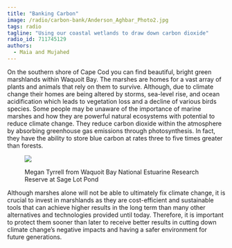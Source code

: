 ```yaml
---
title: "Banking Carbon"
image: /radio/carbon-bank/Anderson_Aghbar_Photo2.jpg
tags: radio
tagline: "Using our coastal wetlands to draw down carbon dioxide"
radio_id: 711745129
authors:
  - Maia and Mujahed
---
```


On the southern shore of Cape Cod you can find beautiful, bright green marshlands within Waquoit Bay. The marshes are homes for a vast array of plants and animals that rely on them to survive. Although, due to climate change their homes are being altered by storms, sea-level rise, and ocean acidification which leads to vegetation loss and a decline of various birds species. Some people may be unaware of the importance of marine marshes and how they are powerful natural ecosystems with potential to reduce climate change. They reduce carbon dioxide within the atmosphere by absorbing greenhouse gas emissions through photosynthesis. In fact, they have the ability to store blue carbon at rates three to five times greater than forests.

<figure>
<img src ="/radio/carbon-bank/Anderson_Aghbar_photo4.jpg">
<figcaption><p>Megan Tyrrell from Waquoit Bay National Estuarine Research Reserve at Sage Lot Pond</p></figcaption>
</figure>

Although marshes alone will not be able to ultimately fix climate change, it is crucial to invest in marshlands as they are cost-efficient and sustainable tools that can achieve higher results in the long term than many other alternatives and technologies provided until today. Therefore, it is important to protect them sooner than later to receive better results in cutting down climate change’s negative impacts and having a safer environment for future generations.
